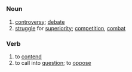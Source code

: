 =={{en}}==
===Noun===
# [[controversy]]; [[debate]]
# [[struggle]] for [[superiority]]; [[competition]], [[combat]]

===Verb===
# to [[contend]] 
# to call into [[question]]; to [[oppose]]